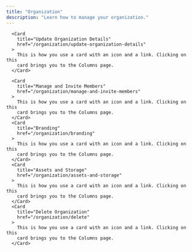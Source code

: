 ```yaml
---
title: "Organization"
description: "Learn how to manage your organization."
---
```


<div className="w-full max-w-5xl mx-auto ">
  <div className="grid grid-cols-1 gap-x-4 md:grid-cols-2 ">

      <Card
        title="Update Organization Details"
        href="/organization/update-organization-details"
      >
        This is how you use a card with an icon and a link. Clicking on this
        card brings you to the Columns page.
      </Card>

      <Card
        title="Manage and Invite Members"
        href="/organization/manage-and-invite-members"
      >
        This is how you use a card with an icon and a link. Clicking on this
        card brings you to the Columns page.
      </Card>
      <Card
        title="Branding"
        href="/organization/branding"
      >
        This is how you use a card with an icon and a link. Clicking on this
        card brings you to the Columns page.
      </Card>
      <Card
        title="Assets and Storage"
        href="/organization/assets-and-storage"
      >
        This is how you use a card with an icon and a link. Clicking on this
        card brings you to the Columns page.
      </Card>
      <Card
        title="Delete Organization"
        href="/organization/delete"
      >
        This is how you use a card with an icon and a link. Clicking on this
        card brings you to the Columns page.
      </Card>

  </div>
  <CTA />
</div>
